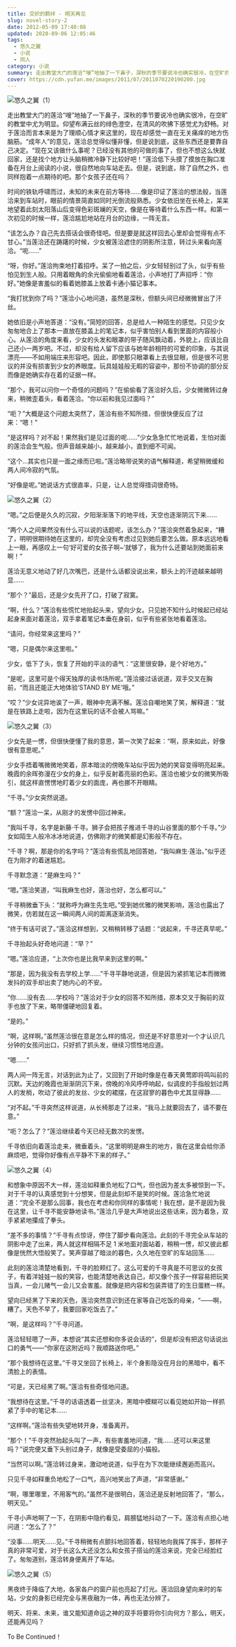 ```yaml
---
title: 交织的羁绊 - 明天再见
slug: novel-story-2
date: 2012-05-09 17:40:08
updated: 2020-09-06 12:05:46
tags:
  - 悠久之翼
  - 小说
  - 同人
category: 小说
summary: 走出教堂大门的莲洽“嗖”地抽了一下鼻子，深秋的季节要说冷也确实很冷，在空旷的教堂中尤为明显。仰望布满云丝的绯色澄空，在清风的吹拂下感觉尤为舒畅。
cover: https://cdn.yufan.me/images/2011/07/2011070220190200.jpg
---
```


![悠久之翼（1）](https://cdn.yufan.me/images/2011/07/2011070220330400.jpg)

<MusicPlayer netease={527785} />

走出教堂大门的莲洽“嗖”地抽了一下鼻子，深秋的季节要说冷也确实很冷，在空旷的教堂中尤为明显。仰望布满云丝的绯色澄空，在清风的吹拂下感觉尤为舒畅。对于莲洽而言本来是为了理顺心情才来这里的，现在却感觉一直在无关痛痒的地方伤脑筋。“成年人”的意见，莲洽总觉得似懂非懂，但是说到底，这些东西还是要靠自己决定。“现在又该做什么事呢？已经没有其他的可做的事了，但也不想这么快就回家，还是找个地方让头脑稍微冷静下比较好吧！”莲洽低下头摸了摸放在胸口准备在月台上阅读的小说，很自然地向车站走去。但是，说到底，除了自然之外，也同样抱着一点期待的吧。那个女孩子还在吗？

时间的铁轨呼啸而过，未知的未来在前方等待……像是印证了莲洽的想法般，当莲洽来到车站时，眼前的情景简直如同时光倒流般熟悉。少女依旧坐在长椅上，呆呆地望着此刻太阳落山后变得色彩斑斓的天空，像是在等待着什么东西一样。和第一次初见的时候一样，莲洽尴尬地站在月台的边缘，一阵无言。

“该怎么办？自己先去搭话会很奇怪吧。但是要是就这样回去心里却会觉得有点不甘心。”当莲洽还在踌躇的时候，少女被莲洽遮住的阴影所注意，转过头来看向莲洽。“呃……”

“呀，你好。”莲洽拘束地打着招呼。呆了一拍之后，少女轻轻别过了头，似乎有些怕见到生人般。只用着眼角的余光偷偷地看着莲洽，小声地打了声招呼：“你好。”她像是害羞似的看着她膝盖上放着卡通小猫记事本。

“我打扰到你了吗？”莲洽小心地问道，虽然是深秋，但额头间已经微微冒出了汗丝。

她依旧是小声地答道：“没有。”简短的回答，总是给人一种陌生的感觉。只见少女匆匆地合上了那本一直放在膝盖上的笔记本，似乎害怕别人看到里面的内容般小心。从莲洽的角度来看，少女的头发和眼罩的带子随风飘动着，外貌上，应该比自己还小一两岁吧。不过，却没有给人留下应该与她年龄相符的可爱的印象，与其说漂亮——不如用端庄来形容吧。因此，即使那只眼罩看上去很显眼，但是很不可思议的并没有损害到少女的养眼度。玩具娃娃般无暇的容姿中，那份不协调的部分反而像是她确实存在着的证据一样。

“那个，我可以问你一个奇怪的问题吗？”在偷偷看了莲洽好久后，少女微微转过身来，稍微歪着头，看着莲洽。“你以前和我见过面吗？”

“呃？”大概是这个问题太突然了，莲洽有些不知所措，但很快便反应了过来：“嗯！”

“是这样吗？对不起！果然我们是见过面的呢……”少女急急忙忙地说着，生怕对面的莲洽会生气般。但声音越来越小，越来越小，直到细不可闻。

“这个…其实也只是一面之缘而已啦。”莲洽略带说笑的语气解释道，希望稍微缓和两人间冷寂的气氛。

“好像是呢。”她说话方式很直率，只是，让人总觉得措词很奇特。

![悠久之翼（2）](https://cdn.yufan.me/images/2011/07/2011070220331000.jpg)

“嗯。”之后便是久久的沉寂，夕阳渐渐落下的地平线，天空也逐渐阴沉下来……

“两个人之间果然没有什么可以说的话题呢，该怎么办？”莲洽突然着急起来，“糟了，明明很期待她在这里的，却完全没有考虑过见到她后要怎么做。原本远远地看上一眼，再感叹上一句‘好可爱的女孩子啊~’就够了，我为什么还要站到她面前来啊！”

莲洽无意义地动了好几次嘴巴，还是什么话都没说出来，额头上的汗迹越来越明显……

“那个？”最后，还是少女先开了口，打破了寂寞。

“啊，什么？”莲洽有些慌忙地抬起头来，望向少女。只见她不知什么时候起已经站起身来面对着莲洽，双手拿着笔记本垂在身前，似乎有些紧张地看着莲洽。

“请问，你经常来这里吗？”

“嗯，只是偶尔来这里啦。”

少女，低下了头，恢复了开始的平淡的语气：“这里很安静，是个好地方。”

“是呢，这里可是个得天独厚的读书场所呢。”莲洽接过话说道，双手交叉在胸前，“而且还能正大地体验‘STAND BY ME’哦。”

“哎？”少女诧异地诶了一声，眼神中充满不解。莲洽自嘲地笑了笑，解释道：“就是在铁路上走啦，因为在这里玩的话不会被人骂嘛。”

![悠久之翼（3）](https://cdn.yufan.me/images/2011/07/2011070220331700.jpg)

少女先是一愣，但很快便懂了我的意思，第一次笑了起来：“啊，原来如此，好像很有意思呢。”

少女手捂着嘴微微地笑着，原本暗淡的傍晚车站似乎因为她的笑容变得明亮起来。晚霞的余晖弥漫在少女的身上，似乎反射着亮丽的色彩。莲洽也被少女的微笑所吸引，就这样直愣愣地盯着少女的面庞，再也挪不开眼睛。

“千寻。”少女突然说道。

“额？”莲洽一呆，从刚才的发愣中回过神来。

“我叫千寻，名字是新藤·千寻。狮子会把孩子推进千寻的山谷里面的那个千寻。”少女如陌生人般冷冰冰地说道，仿佛刚才的微笑都是幻影般不存在。

“千寻？啊，那是你的名字吗？”莲洽有些慌乱地回答她，“我叫麻生·莲治。”似乎还在为刚才的着迷尴尬。

千寻默念道：“是麻生吗？”

“嗯。”莲洽笑道，“叫我麻生也好，莲治也好，怎么都可以。”

千寻稍微垂下头：“就称呼为麻生先生吧。”受到她优雅的微笑影响，莲洽也露出了微笑，仿若就在这一瞬间两人间的距离逐渐消失。

“终于有话可说了。”莲洽这样想到，又稍稍转移了话题：“说起来，千寻还真早呢。”

千寻抬起头好奇地问道：“早？”

“嗯。”莲洽应道，“上次你也是比我早来到这里的啊。”

“那是，因为我没有去学校上学……”千寻平静地说道，但是因为紧抓笔记本而微微发抖的双手却出卖了她内心的不安。

“你……没有去……学校吗？”莲洽对于少女的回答不知所措，原本交叉于胸前的双手也放了下来，略带僵硬地回复着。

“是的。”

“啊，这样啊。”虽然莲洽很在意是怎么样的情况，但还是不好意思对一个才认识几分钟的女孩问出口，只好抓了抓头发，继续习惯性地应道。

“嗯……”

两人间一阵无言，对话到此为止了，又回到了开始时像是在春天黄莺即将鸣叫前的沉默。天边的晚霞也渐渐阴沉下来，傍晚的冷风呼呼响起，似调皮的手指般划过两人的发梢，吹动了彼此的发丝、少女的裙摆，在这寂寥的暮色中尤其显得静……

“对不起。”千寻突然这样说道，从长椅那走了过来，“我马上就要回去了，请不要在意。”

“呃？怎么了？”莲洽继续着今天已经无数次的发愣。

千寻依旧向着莲洽走来，微垂着头，“这里明明是麻生的地方，我在这里会给你添麻烦吧，觉得你好像有点平静不下来的样子。”

![悠久之翼（4）](https://cdn.yufan.me/images/2011/07/2011070220332300.jpg)

和想象中原因不大一样，莲洽如释重负地松了口气，但也因为差太多被惊到一下。对于千寻的认真感觉到十分想笑，但是此刻却不是笑的时候。莲洽急忙地说道：“完全不是那么回事，我也在考虑和你同样的事情呢！我在想，是不是因为我在这里，让千寻不能安静地读书。”莲洽几乎是大声地说出这些话来，因为着急，双手紧紧地攥成了拳头。

“差不多的事情？”千寻有点惊讶，停住了脚步看向莲洽。此刻的千寻完全从车站的阴影中走了出来，两人就这样相隔不足 1 米地面对面站着，稍稍一愣，却又彼此都像是恍然大悟般笑了。笑声穿越了暗淡的暮色，久久地在空旷的车站回荡……

此刻的莲洽清楚地看到，千寻的脸颊红了。这么可爱的千寻真是不可思议的女孩子，有着洋娃娃一般的笑容，也能清楚地表达自己，却又像个孩子一样容易把玩笑当真，一会儿赌气一会儿又会害羞。就像是把内容和包装弄错了的生日蛋糕一样。

望向已经黑了下来的天色，莲洽突然意识到还在家等自己吃饭的母亲，“——啊，糟了。天色不早了，我要回家吃饭去了。”

“啊，是这样吗？”千寻问道。

莲洽轻轻嗯了一声，本想说“其实还想和你多说会话的”，但是却没有把这句话说出口的勇气——“你家在这附近吗？我顺路送你吧。”

“那个我想待在这里。”千寻又坐回了长椅上，半个身影隐没在月台的黑暗中，看不清脸上的表情。

“可是，天已经黑了啊。”莲洽有些奇怪地问道。

“我想待在这里。”千寻的话语透着一丝坚决，黑暗中模糊可以看见她如开始一样抓紧了手中的笔记本……

“这样啊。”莲洽有些失望地转开身，准备离开。

“那个！”千寻突然抬起头叫了一声，有些害羞地问道，“我……还可以来这里吗？”说完便又垂下头别过身子，就像是受委屈的小猫般。

“当然可以啊。”莲洽转过身来，激动地说道，似乎在为下次能继续邂逅而高兴。

只见千寻如释重负地松了一口气，高兴地笑出了声道，“非常感谢。”

“啊，哪里哪里，不用客气的。”虽然不是很明白，莲洽还是反射地回答了，“那么，明天见。”

千寻小声地啊了一下，在阴影中隐约看见，肩膀猛地抖动了一下。莲洽有点担心地问道：“怎么了？”

“没事……明天……见。”千寻稍微有点颤抖地回答着，轻轻地向我挥了挥手，那样子真的非常可爱，对于长这么大还没怎么和女孩子搭讪的莲洽来说，完全已经脸红了。匆匆道别，莲洽转身便离开了车站。

![悠久之翼（5）](https://cdn.yufan.me/images/2011/07/2011070220332900.jpg)

黑夜终于降临了大地，各家各户的窗户前也亮起了灯光。莲洽回身望向来时的车站，少女的身影已经完全与黑夜融为一体，再也无法分辨了。

明天、将来、未来，谁又能知道命运之神的双手将要将你引向何方？那么，明天，还能再见吗？

To Be Continued！

